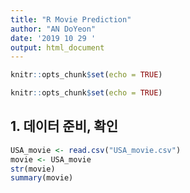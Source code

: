 ```yaml
---
title: "R Movie Prediction"
author: "AN DoYeon"
date: '2019 10 29 '
output: html_document
---
```


```r
knitr::opts_chunk$set(echo = TRUE)
```

```r
knitr::opts_chunk$set(echo = TRUE)
```

## 1. 데이터 준비, 확인
```r
USA_movie <- read.csv("USA_movie.csv")
movie <- USA_movie
str(movie)
summary(movie)
```


